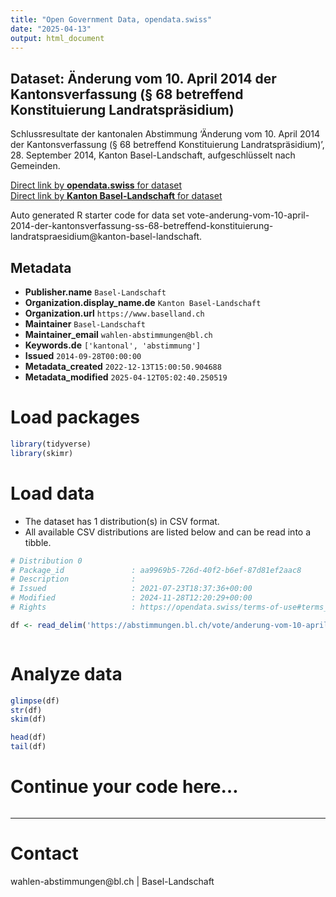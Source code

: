 ```yaml
---
title: "Open Government Data, opendata.swiss"
date: "2025-04-13"
output: html_document
---
```


## Dataset: Änderung vom 10. April 2014 der Kantonsverfassung (§ 68 betreffend Konstituierung Landratspräsidium)

Schlussresultate der kantonalen Abstimmung 'Änderung vom 10. April 2014 der Kantonsverfassung (§ 68 betreffend Konstituierung Landratspräsidium)', 28. September 2014, Kanton Basel-Landschaft, aufgeschlüsselt nach Gemeinden.

[Direct link by **opendata.swiss** for dataset](https://opendata.swiss/de/dataset/anderung-vom-10-april-2014-der-kantonsverfassung-68-betreffend-konstituierung-landratsprasidium)<br>
[Direct link by **Kanton Basel-Landschaft** for dataset](https://abstimmungen.bl.ch/vote/anderung-vom-10-april-2014-der-kantonsverfassung-ss-68-betreffend-konstituierung-landratspraesidium/data)

Auto generated R starter code for data set vote-anderung-vom-10-april-2014-der-kantonsverfassung-ss-68-betreffend-konstituierung-landratspraesidium@kanton-basel-landschaft.

## Metadata

- **Publisher.name** `Basel-Landschaft`
- **Organization.display_name.de** `Kanton Basel-Landschaft`
- **Organization.url** `https://www.baselland.ch`
- **Maintainer** `Basel-Landschaft`
- **Maintainer_email** `wahlen-abstimmungen@bl.ch`
- **Keywords.de** `['kantonal', 'abstimmung']`
- **Issued** `2014-09-28T00:00:00`
- **Metadata_created** `2022-12-13T15:00:50.904688`
- **Metadata_modified** `2025-04-12T05:02:40.250519`


# Load packages

```r

library(tidyverse)
library(skimr)

```

# Load data

-   The dataset has 1 distribution(s) in CSV format.
-   All available CSV distributions are listed below and can be read into a tibble.

```r

# Distribution 0
# Package_id               : aa9969b5-726d-40f2-b6ef-87d81ef2aac8
# Description              : 
# Issued                   : 2021-07-23T18:37:36+00:00
# Modified                 : 2024-11-28T12:20:29+00:00
# Rights                   : https://opendata.swiss/terms-of-use#terms_by

df <- read_delim('https://abstimmungen.bl.ch/vote/anderung-vom-10-april-2014-der-kantonsverfassung-ss-68-betreffend-konstituierung-landratspraesidium/data-csv')



```

# Analyze data

```r

glimpse(df)
str(df)
skim(df)

head(df)
tail(df)

```

# Continue your code here...

```r

```

------------------------------------------------------------------------

# Contact

wahlen-abstimmungen@bl.ch | Basel-Landschaft
